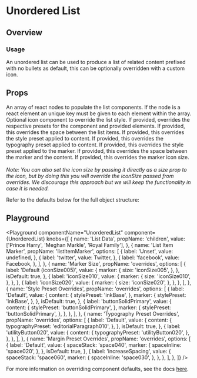 


# Unordered List

## Overview

### Usage

An unordered list can be used to produce a list of related content prefixed with no bullets as default, this can be optionally overridden with a custom icon.

## Props

<LegacyBlock marginTop="sizing040">
    <Prop name="children" type="Array<React.ReactNode>" required>
    An array of react nodes to populate the list components.
    If the node is a react element an unique key must be given to each element within the array.
  </Prop>
  <Prop name="listItemMarker" type="IconComponent">
    Optional icon component to override the list style.
  </Prop>
  <Prop name="overrides" type="object">
    If provided, overrides the respective presets for the component and provided elements.
  <Prop name="spaceStack" type="MQ<SpacePresetKeys">
    If provided, this overrides the space between the list items.
  </Prop >
  <Prop name="content">
    <Prop name="stylePreset" type="MQ<StylePresetKeys>">
      If provided, this overrides the style preset applied to content.
    </Prop>
    <Prop name="typographyPreset" type="MQ<TypographyPresetKeys>">
      If provided, this overrides the typography preset applied to content.
    </Prop>
  </Prop>
   <Prop name="marker">
    <Prop name="stylePreset" type="MQ<StylePresetKeys>">
      If provided, this overrides the style preset applied to the marker.
    </Prop>
    <Prop name="spaceInline" type="MQ<SpacePresetKeys>">
      If provided, this overrides the space between the marker and the content.
    </Prop>
    <Prop name="size" type="IconSizeKeys">
      If provided, this overrides the marker icon size.
      <br />
      <br />
      <i>Note: You can also set the icon size by passing it directly as a size prop to the icon,
      but by doing this you will override the iconSize passed from overrides.
      We discourage this approach but we will keep the functionality
      in case it is needed.</i>
    </Prop>
  </Prop>

Refer to the defaults below for the full object structure:

  <CodeFromDefaultPresets componentName="unorderedList" />
  </Prop>

</LegacyBlock>

## Playground

<Playground
  componentName="UnorderedList"
  component={UnorderedList}
  knobs={[
    {
      name: 'List Data',
      propName: 'children',
      value: ['Prince Harry', 'Meghan Markle', 'Royal Family'],
    },
    {
      name: 'List Item Marker',
      propName: 'listItemMarker',
      options: [
        {
          label: 'Unset',
          value: undefined,
        },
        {
          label: 'twitter',
          value: Twitter,
        },
        {
          label: 'facebook',
          value: Facebook,
        },
      ],
    },
    {
      name: 'Marker Size',
      propName: 'overrides',
      options: [
        {
          label: 'Default (iconSize005)',
          value: {
            marker: {
              size: 'iconSize005',
            },
          },
          isDefault: true,
        },
        {
          label: 'iconSize010',
          value: {
            marker: {
              size: 'iconSize010',
            },
          },
        },
        {
          label: 'iconSize020',
          value: {
            marker: {
              size: 'iconSize020',
            },
          },
        },
      ],
    },
    {
      name: 'Style Preset Overrides',
      propName: 'overrides',
      options: [
        {
          label: 'Default',
          value: {
            content: {
              stylePreset: 'inkBase',
            },
            marker: {
              stylePreset: 'inkBase',
            },
          },
          isDefault: true,
        },
        {
          label: 'buttonSolidPrimary',
          value: {
            content: {
              stylePreset: 'buttonSolidPrimary',
            },
            marker: {
              stylePreset: 'buttonSolidPrimary',
            },
          },
        },
      ],
    },
    {
      name: 'Typography Preset Overrides',
      propName: 'overrides',
      options: [
        {
          label: 'Default',
          value: {
            content: {
              typographyPreset: 'editorialParagraph010',
            },
          },
          isDefault: true,
        },
        {
          label: 'utilityButton020',
          value: {
            content: {
              typographyPreset: 'utilityButton020',
            },
          },
        },
      ],
    },
    {
      name: 'Margin Preset Overrides',
      propName: 'overrides',
      options: [
        {
          label: 'Default',
          value: {
            spaceStack: 'space040',
            marker: {
              spaceInline: 'space020',
            },
          },
          isDefault: true,
        },
        {
          label: 'increaseSpacing',
          value: {
            spaceStack: 'space060',
            marker: {
              spaceInline: 'space030',
            },
          },
        },
      ],
    },
  ]}
/>

For more information on overriding component defaults, see the docs [here](/theming/component-defaults).
